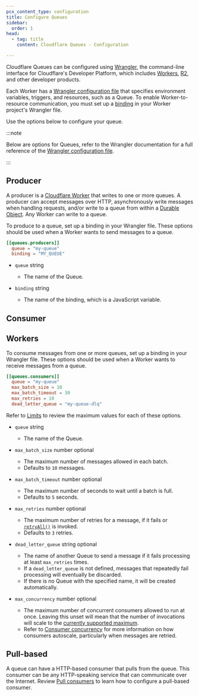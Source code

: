 ```yaml
---
pcx_content_type: configuration
title: Configure Queues
sidebar:
  order: 1
head:
  - tag: title
    content: Cloudflare Queues - Configuration

---
```



Cloudflare Queues can be configured using [Wrangler](/workers/wrangler/install-and-update/), the command-line interface for Cloudflare's Developer Platform, which includes [Workers](/workers/), [R2](/r2/), and other developer products.

Each Worker has a [Wrangler configuration file](/workers/wrangler/configuration/) that specifies environment variables, triggers, and resources, such as a Queue. To enable Worker-to-resource communication, you must set up a [binding](/workers/runtime-apis/bindings/) in your Worker project's Wrangler file.

Use the options below to configure your queue.

:::note


Below are options for Queues, refer to the Wrangler documentation for a full reference of the [Wrangler configuration file](/workers/wrangler/configuration/).


:::

## Producer

A producer is a [Cloudflare Worker](/workers/) that writes to one or more queues. A producer can accept messages over HTTP, asynchronously write messages when handling requests, and/or write to a queue from within a [Durable Object](/durable-objects/). Any Worker can write to a queue.

To produce to a queue, set up a binding in your Wrangler file. These options should be used when a Worker wants to send messages to a queue.

<WranglerConfig>

```toml
[[queues.producers]]
  queue = "my-queue"
  binding = "MY_QUEUE"
```

</WranglerConfig>



* <code>queue</code> string

  * The name of the Queue.

* <code>binding</code> string

  * The name of the binding, which is a JavaScript variable.



## Consumer

## Workers

To consume messages from one or more queues, set up a binding in your Wrangler file. These options should be used when a Worker wants to receive messages from a queue.



<WranglerConfig>

```toml
[[queues.consumers]]
  queue = "my-queue"
  max_batch_size = 10
  max_batch_timeout = 30
  max_retries = 10
  dead_letter_queue = "my-queue-dlq"
```

</WranglerConfig>

Refer to [Limits](/queues/platform/limits) to review the maximum values for each of these options.



* <code>queue</code> string

  * The name of the Queue.

* <code>max\_batch\_size</code> number optional

  * The maximum number of messages allowed in each batch.
  * Defaults to `10` messages.

* <code>max\_batch\_timeout</code> number optional

  * The maximum number of seconds to wait until a batch is full.
  * Defaults to `5` seconds.

* <code>max\_retries</code> number optional

  * The maximum number of retries for a message, if it fails or [`retryAll()`](/queues/configuration/javascript-apis/#messagebatch) is invoked.
  * Defaults to `3` retries.

* <code>dead\_letter\_queue</code> string optional

  * The name of another Queue to send a message if it fails processing at least `max_retries` times.
  * If a `dead_letter_queue` is not defined, messages that repeatedly fail processing will eventually be discarded.
  * If there is no Queue with the specified name, it will be created automatically.

* <code>max\_concurrency</code> number optional

  * The maximum number of concurrent consumers allowed to run at once. Leaving this unset will mean that the number of invocations will scale to the [currently supported maximum](/queues/platform/limits/).
  * Refer to [Consumer concurrency](/queues/configuration/consumer-concurrency/) for more information on how consumers autoscale, particularly when messages are retried.



## Pull-based

A queue can have a HTTP-based consumer that pulls from the queue. This consumer can be any HTTP-speaking service that can communicate over the Internet. Review [Pull consumers](/queues/configuration/pull-consumers/) to learn how to configure a pull-based consumer.
